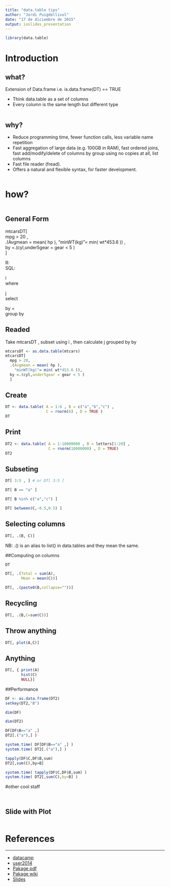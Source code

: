 ```yaml
---
title: "data.table tips"
author: "Jordi Puigdellivol"
date: "17 de diciembre de 2015"
output: ioslides_presentation
---
```


```r
library(data.table)
```


# Introduction



## what?

Extension of Data.frame
i.e. is.data.frame(DT) == TRUE

 - Think data.table as a set of columns
 - Every column is the same length but different type

```r
```


## why?


 - Reduce programming time, fewer function calls, less variable name repetition
 - Fast aggregation of large data (e.g. 100GB in RAM), fast ordered joins, fast add/modify/delete of columns by group using no copies at all, list columns 
 - Fast file reader (fread). 
 - Offers a natural and flexible syntax, for faster development.

```r
```


# how?
```r
```
## General Form

mtcarsDT[  
<span class="blue">
  mpg > 20
</span>,  
<span class="green">
  .(Avgmean = mean( hp ),
    "minWT(kg)"= min( wt*453.6 ))
</span>,  
<span class="yellow3">
by =.(cyl,under5gear = gear < 5 )
</span>  
]

<div class="columns-2">


<div class="columns-2">
R:  
SQL:  


<span class="blue"> i </span>  
<span class="blue"> where </span>  


</div>  


<div class="columns-2">
<span class="green"> j </span>  
<span class="green"> select </span>  


<span class="yellow3"> by = </span>  
<span class="yellow3"> group by </span>  


</div>


</div>

## Readed

Take <span class="black"> mtcarsDT </span>, subset using <span class="blue"> i </span>, then calculate <span class="green"> j </span> grouped by <span class="yellow3"> by </span>

```r
mtcarsDT <- as.data.table(mtcars)
mtcarsDT[
  mpg > 20,
  .(Avgmean = mean( hp ),
    "minWT(kg)"= min( wt*453.6 )),
  by =.(cyl,under5gear = gear < 5 )
  ]
```

## Create

```r
DT <- data.table( A = 1:6 , B = c("a","b","c") ,
                  C = rnorm(6) , D = TRUE )
DT
```

## Print

```r
DT2 <- data.table( A = 1:10000000 , B = letters[1:20] ,
                   C = rnorm(10000000) , D = TRUE)
DT2
```

## Subseting

<div class="columns-2">

```r
DT[ 3:5 , ] # or DT[ 3:5 ]
```

```r
DT[ B == "a" ]
```

```r
DT[ B %in% c("a","c") ]
```

```r
DT[ between(C,-0.5,0.5) ]
```


</div>

## Selecting columns

```r
DT[, .(B, C)]
```

NB: .() is an alias to list() in
data.tables and they mean
the same.

##Computing on columns

<div class="columns-2">
<span>
```r
DT
```
</span>


<span>
```r
DT[, .(Total = sum(A),
       Mean = mean(C))]

DT[, .(paste0(B,collapse=""))]
```
  
</span>
</div>

## Recycling
```r
DT[, .(B,C=sum(C))]
```


## Throw anything
```r
DT[, plot(A,C)]
```

## Anything
```r
DT[, { print(A)
       hist(C)
       NULL}]
```








##Performance

```r
DF <- as.data.frame(DT2)
setkey(DT2,"B")
```

<div class="columns-2">
```r
dim(DF)
```

```r
dim(DT2)
```

</div>

<div class="columns-2">
```r
DF[DF$B=="a" ,] 
DT2[.("a"),] )
```

```r
system.time( DF[DF$B=="a" ,] )
system.time( DT2[.("a"),] )

```


```r
tapply(DF$C,DF$B,sum)
DT2[,sum(C),by=B]

```

```r
system.time( tapply(DF$C,DF$B,sum) )
system.time( DT2[,sum(C),by=B] )
```


</div>







#other cool staff


```r
```



```r
```

## Slide with Plot

```r
```

# References

***

  - [datacamp](https://www.datacamp.com/courses/data-analysis-the-data-table-way)
  - [user2014](http://user2014.stat.ucla.edu/files/tutorial_Matt.pdf)
  - [Pakage pdf](https://cran.r-project.org/web/packages/data.table/data.table.pdf)
  - [Pakage wiki](https://github.com/Rdatatable/data.table/wiki)
  - [Slides](https://github.com/jpuigde/Rdatatable)

